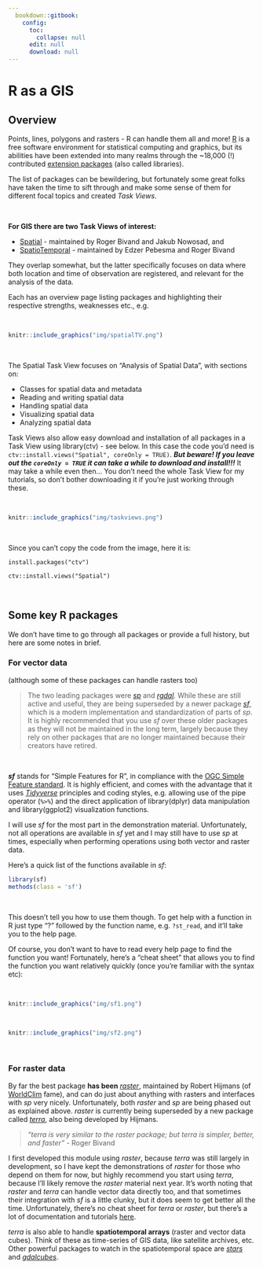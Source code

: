 ```yaml
---
  bookdown::gitbook:
    config:
      toc:
        collapse: null
      edit: null
      download: null
---
```


# R as a GIS

## Overview

Points, lines, polygons and rasters - R can handle them all and more! [R](https://www.r-project.org/) is a free software environment for statistical computing and graphics, but its abilities have been extended into many realms through the ~18,000 (!) contributed [extension packages](https://cran.r-project.org/web/packages/available_packages_by_name.html) (also called libraries).

The list of packages can be bewildering, but fortunately some great folks have taken the time to sift through and make some sense of them for different focal topics and created _Task Views_.

<br>

**For GIS there are two Task Views of interest:**

* [Spatial](https://cran.r-project.org/web/views/Spatial.html) - maintained by Roger Bivand and Jakub Nowosad, and
* [SpatioTemporal](https://cran.r-project.org/web/views/SpatioTemporal.html) - maintained by Edzer Pebesma and Roger Bivand

They overlap somewhat, but the latter specifically focuses on data where both location and time of observation are registered, and relevant for the analysis of the data.

Each has an overview page listing packages and highlighting their respective strengths, weaknesses etc., e.g.

<br>

```r
knitr::include_graphics("img/spatialTV.png")
```

<br>

The Spatial Task View focuses on "Analysis of Spatial Data", with sections on:

* Classes for spatial data and metadata
* Reading and writing spatial data
* Handling spatial data
* Visualizing spatial data
* Analyzing spatial data

Task Views also allow easy download and installation of all packages in a Task View using library(ctv) - see below. In this case the code you'd need is `ctv::install.views("Spatial", coreOnly = TRUE)`. _**But beware! If you leave out the `coreOnly = TRUE` it can take a while to download and install!!!**_ It may take a while even then... You don't need the whole Task View for my tutorials, so don't bother downloading it if you're just working through these.

<br>

```r
knitr::include_graphics("img/taskviews.png")
```

<br>

Since you can't copy the code from the image, here it is:

`install.packages("ctv")`

`ctv::install.views("Spatial")`

<br>

## Some key R packages

We don't have time to go through all packages or provide a full history, but here are some notes in brief.

### For vector data 
(although some of these packages can handle rasters too) 

> The two leading packages were [_sp_](https://cran.r-project.org/web/packages/sp/index.html) and [_rgdal_](https://cran.r-project.org/web/packages/rgdal/index.html). While these are still active and useful, they are being superseded by a newer package [_sf_](https://cran.r-project.org/web/packages/sf/index.html), which is a modern implementation and standardization of parts of _sp_. It is highly recommended that you use _sf_ over these older packages as they will not be maintained in the long term, largely because they rely on other packages that are no longer maintained because their creators have retired.

<br>

_**sf**_ stands for "Simple Features for R", in compliance with the [OGC Simple Feature standard](https://www.ogc.org/standards/sfa). It is highly efficient, and comes with the advantage that it uses [_Tidyverse_](https://www.tidyverse.org/) principles and coding styles, e.g. allowing use of the pipe operator (`%>%`) and the direct application of library(dplyr) data manipulation and library(ggplot2) visualization functions.

I will use _sf_ for the most part in the demonstration material. Unfortunately, not all operations are available in _sf_ yet and I may still have to use _sp_ at times, especially when performing operations using both vector and raster data. 

Here's a quick list of the functions available in _sf_:

```r
library(sf)
methods(class = 'sf')
```

<br>

This doesn't tell you how to use them though. To get help with a function in R just type "?" followed by the function name, e.g. `?st_read`, and it'll take you to the help page.

Of course, you don't want to have to read every help page to find the function you want! Fortunately, here's a "cheat sheet" that allows you to find the function you want relatively quickly (once you're familiar with the syntax etc):

<br>

```r
knitr::include_graphics("img/sf1.png")
```

<br>

```r
knitr::include_graphics("img/sf2.png")
```

<br>

### For raster data 
By far the best package **has been** [_raster_](https://cran.r-project.org/web/packages/raster/index.html), maintained by Robert Hijmans (of [WorldClim](https://www.worldclim.org/) fame), and can do just about anything with rasters and interfaces with _sp_ very nicely. Unfortunately, both _raster_ and _sp_ are being phased out as explained above. _raster_ is currently being superseded by a new package called [_terra_](), also being developed by Hijmans.

> _"terra is very similar to the raster package; but terra is simpler, better, and faster"_ - Roger Bivand

I first developed this module using _raster_, because _terra_ was still largely in development, so I have kept the demonstrations of _raster_ for those who depend on them for now, but highly recommend you start using _terra_, because I'll likely remove the _raster_ material next year. It's worth noting that _raster_ and _terra_ can handle vector data directly too, and that sometimes their integration with _sf_ is a little clunky, but it does seem to get better all the time. Unfortunately, there's no cheat sheet for _terra_ or _raster_, but there's a lot of documentation and tutorials [here](https://rspatial.org/).

_terra_ is also able to handle **spatiotemporal arrays** (raster and vector data cubes). Think of these as time-series of GIS data, like satellite archives, etc. Other powerful packages to watch in the spatiotemporal space are [_stars_](https://cran.r-project.org/web/packages/stars/index.html) and [_gdalcubes_](https://cran.r-project.org/web/packages/gdalcubes/index.html).

<br>
